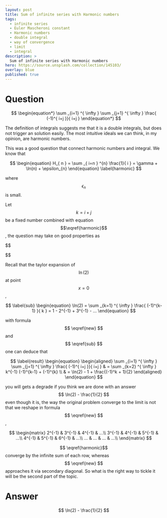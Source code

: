 ```yaml
---
layout: post
title: Sum of infinite series with Harmonic numbers
tags:
  - infinite series
  - Euler Mascheroni constant
  - Harmonic numbers
  - double integral
  - way of convergence
  - limit
  - integral
description: >
  Sum of infinite series with Harmonic numbers
hero: https://source.unsplash.com/collection/145103/
overlay: blue
published: true
---
```



# Question

$$
\begin{equation*}
\sum _{i=1} ^{ \infty } \sum _{j=1} ^{ \infty } \frac{ (-1)^{ i+j }}{ i+j }
\end{equation*}
$$

<!--break-->

The definition of integrals suggests me that it is a double integrals, but does not trigger an solution 
easily. The most intuitive ideals we can think, in my opinion, are harmonic numbers.

This was a good question that connect harmonic numbers and integral. We know that 

$$  
\begin{equation}
H_{ n } = \sum _{ i=n } ^{n} \frac{1}{ i } = \gamma + \ln(n) + \epsilon_{n}
\end{equation}
\label{harmonic}
$$

where $$ \epsilon _n $$ is small.  

Let $$ k = i+j $$ be a fixed number combined with equation $$\eqref{harmonic}$$, the question may take on good properties as  

$$ 

\begin{equation}
\begin{aligned}
\sum _{i=1} ^{ \infty } \sum _{j=1} ^{ \infty } \frac{ (-1)^{ i+j }}{ i+j } 
& = \sum _{k=2} ^{ \infty } \frac{ (-1)^{ k }}{ k } (k-1) \\
& = \sum _{k=2} ^{ \infty } (1 - k^{-1}) (-1)^{k} \\
& = \sum _{k=2} ^{ \infty } k^{-1} (-1)^{k-1} + (-1)^{k}
\end{aligned} 
\end{equation}
\label{new}
$$

Recall that the taylor expansion of $$ \ln(2) $$ at point $$ x = 0 $$, 

$$
\label{sub}
\begin{equation}
\ln(2)  = \sum _{k=1} ^{ \infty } \frac{ (-1)^{k-1} }{ k } = 1 - 2^{-1} + 3^{-1} - ...
\end{equation}
$$

with formula $$ \eqref{new} $$ and $$ \eqref{sub} $$ one can deduce that 

$$ 
\label{result}
\begin{equation}
\begin{aligned}
\sum _{i=1} ^{ \infty } \sum _{j=1} ^{ \infty } \frac{ (-1)^{ i+j }}{ i+j } 
& = \sum _{k=2} ^{ \infty } k^{-1} (-1)^{k-1} + (-1)^{k} \\
& = \ln(2) - 1 + \frac{(-1)^k + 1}{2}
\end{aligned}
\end{equation}  
$$

you will gets a degrade if you think we are done with an answer $$ \ln(2) - \frac{1}{2} $$ even though it is, the 
way the original problem converge to the limit is not that we reshape in formula $$ \eqref{new} $$ , 

$$
\begin{matrix}
  2^{-1} &  3^{-1} &  4^{-1} &  ...\\
  3^{-1} &  4^{-1} &  5^{-1} &  ...\\
  4^{-1} &  5^{-1} &  6^{-1} &  ...\\
  ...    &  ...    &  ...    &  ...\\
\end{matrix}
$$

$$ \eqref{harmonic}$$ converge by the infinite sum of each row, whereas $$ \eqref{new} $$ approaches it via 
secondary diagonal. So what is the right way to tickle it will be the second part of the topic.


# Answer
$$ \ln(2) - \frac{1}{2}  $$
